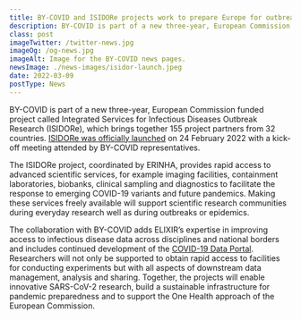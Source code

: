 ```yaml
---
title: BY-COVID and ISIDORe projects work to prepare Europe for outbreaks of infectious diseases
description: BY-COVID is part of a new three-year, European Commission funded project called Integrated Services for Infectious Diseases Outbreak Research (ISIDORe), which brings together 155 project partners from 32 countries. ISIDORe was officially launched on 24 February 2022 with a kick-off meeting attended by BY-COVID representatives.
class: post
imageTwitter: /twitter-news.jpg
imageOg: /og-news.jpg
imageAlt: Image for the BY-COVID news pages.
newsImage: ./news-images/isidor-launch.jpeg
date: 2022-03-09
postType: News
---
```


BY-COVID is part of a new three-year, European Commission funded project called Integrated Services for Infectious Diseases Outbreak Research (ISIDORe), which brings together 155 project partners from 32 countries. [ISIDORe was officially launched](https://www.erinha.eu/newsroom/news/isidore-a-new-approach-to-pandemic-preparedness-research-in-europe/) on 24 February 2022 with a kick-off meeting attended by BY-COVID representatives.

The ISIDORe project, coordinated by ERINHA, provides rapid access to advanced scientific services, for example imaging facilities, containment laboratories, biobanks, clinical sampling and diagnostics to facilitate the response to emerging COVID-19 variants and future pandemics. Making these services freely available will support scientific research communities during everyday research well as during outbreaks or epidemics.

The collaboration with BY-COVID adds ELIXIR’s expertise in improving access to infectious disease data across disciplines and national borders and includes continued development of the [COVID-19 Data Portal](https://www.covid19dataportal.org/). Researchers will not only be supported to obtain rapid access to facilities for conducting experiments but with all aspects of downstream data management, analysis and sharing.  Together, the projects will enable innovative SARS-CoV-2 research, build a sustainable infrastructure for pandemic preparedness and to support the One Health approach of the European Commission. 